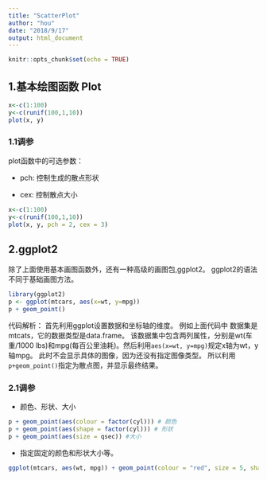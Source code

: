 ```yaml
---
title: "ScatterPlot"
author: "hou"
date: "2018/9/17"
output: html_document
---
```


```r
knitr::opts_chunk$set(echo = TRUE)
```

## 1.基本绘图函数 Plot


```r
x<-c(1:100)
y<-c(runif(100,1,10))
plot(x, y)
```

### 1.1调参 

plot函数中的可选参数：

* pch: 控制生成的散点形状

* cex: 控制散点大小
```r
x<-c(1:100)
y<-c(runif(100,1,10))
plot(x, y, pch = 2, cex = 3)
```

## 2.ggplot2

除了上面使用基本画图函数外，还有一种高级的画图包,ggplot2。
ggplot2的语法不同于基础画图方法。

```r
library(ggplot2)
p <- ggplot(mtcars, aes(x=wt, y=mpg))
p + geom_point()
```

代码解析： 首先利用ggplot设置数据和坐标轴的维度。 例如上面代码中 数据集是mtcats，它的数据类型是data.frame。 该数据集中包含两列属性，分别是wt(车重/1000 lbs)和mpg(每百公里油耗)。然后利用`aes(x=wt, y=mpg)`规定x轴为wt，y轴mpg。 此时不会显示具体的图像，因为还没有指定图像类型。 所以利用 `p+geom_point()`指定为散点图，并显示最终结果。

### 2.1调参

* 颜色、形状、大小
```r
p + geom_point(aes(colour = factor(cyl))) # 颜色
p + geom_point(aes(shape = factor(cyl))) # 形状
p + geom_point(aes(size = qsec)) #大小
```

* 指定固定的颜色和形状大小等。
```r
ggplot(mtcars, aes(wt, mpg)) + geom_point(colour = "red", size = 5, shape = 13)
```

